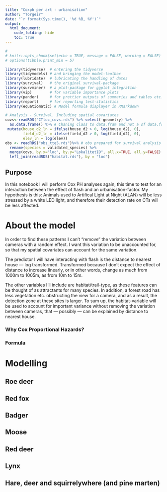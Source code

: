```yaml
---
title: "Coxph per art - urbanisation"
author: "Torgeir"
date: "`r format(Sys.time(), '%d %B, %Y')`"
output:
  html_document:
    code_folding: hide 
    toc: true
---
```


```r
# 
# knitr::opts_chunk$set(echo = TRUE, message = FALSE, warning = FALSE)
# options(tibble.print_min = 5)

library(tidyverse)  # entering the tidyverse
library(tidymodels) # and bringing the model-toolbox
library(lubridate)  # lubricating the handling of dates
library(survival)   # the original survival-package
library(survminer)  # a plot-package for ggplot integration
library(vip)        # for variable importance plots
library(pander)     # for prettier outputs of summaries and tables etc.
library(report)     # for reporting test-statistics 
library(equatiomatic) # Model formula displayer in RMarkdown

# Analysis - Survival. Including spatial covariates 
covs<-readRDS("CTloc_covs.rds") %>% select(-geometry) %>% 
  as.data.frame() %>% # Chaning class to data.fram and not a sf data.frame
 mutate(house_d2_ln = ifelse(house_d2 > 0, log(house_d2), 0),
        field_d2_ln = ifelse(field_d2 > 0, log(field_d2), 0),
        elev_ln = log(elev)) 
obs <- readRDS("obs_tte5.rds")%>% # obs prepared for survival analysis (Time_to_Event_Torgeir5.R, line 133)
  rename(species = validated_species) %>% 
  merge(covs, by.x="loc", by.y="LokalitetID", all.x=TRUE, all.y=FALSE) %>% 
  left_join(readRDS("habitat.rds"), by = "loc") 
```

## Purpose

In this notebook I will perform Cox PH analyses again, this time to test for an interaction between the effect of flash and an urbanisation-factor. My hypothesis is this: Animals used to Artifical Light at Night (ALAN) will be less stressed by a white LED light, and therefore their detection rate on CTs will be less affected.


# About the model

In order to find these patterns I can't "remove" the variation between cameras with a random effect. I want this variation to be unaccounted for, so that my spatial covariates can account for the same variation.

The predictor I will have interacting with flash is the distance to nearest house --- log transformed. Transformed because I don't expect the effect of distance to increase linearly, or in other words, change as much from 1000m to 1005m, as from 10m to 15m.

The other variables I'll include are habitat/trail-type, as these features can be thought of as attractants for many species. In addition, a forest road has less vegetation etc. obstructing the view for a camera, and as a result, the detection zone at these sites is larger.
To sum up, the habitat-variable will be used to account for important variance without removing the variation between cameras, that --- possibly --- can be explained by distance to nearest house.

### Why Cox Proportional Hazards?




### Formula


# Modelling

## Roe deer


## Red fox


## Badger


## Moose


## Red deer


## Lynx



## Hare, deer and squirrelywhere (and pine marten)